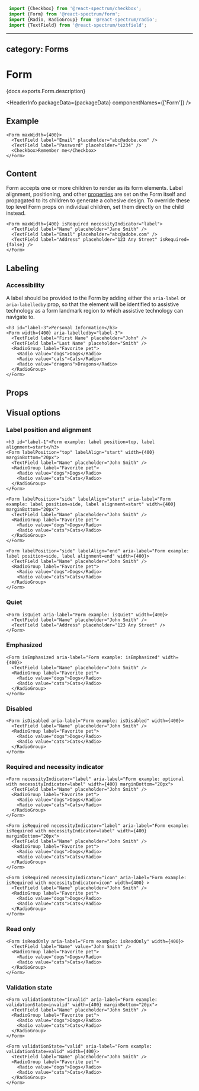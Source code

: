 <!-- Copyright 2020 Adobe. All rights reserved.
This file is licensed to you under the Apache License, Version 2.0 (the "License");
you may not use this file except in compliance with the License. You may obtain a copy
of the License at http://www.apache.org/licenses/LICENSE-2.0
Unless required by applicable law or agreed to in writing, software distributed under
the License is distributed on an "AS IS" BASIS, WITHOUT WARRANTIES OR REPRESENTATIONS
OF ANY KIND, either express or implied. See the License for the specific language
governing permissions and limitations under the License. -->



```jsx import
 import {Checkbox} from '@react-spectrum/checkbox';
 import {Form} from '@react-spectrum/form';
 import {Radio, RadioGroup} from '@react-spectrum/radio';
 import {TextField} from '@react-spectrum/textfield';
 ```

---
category: Forms
---

# Form

<p>{docs.exports.Form.description}</p>

<HeaderInfo
 packageData={packageData}
 componentNames={['Form']} />

## Example

```tsx example
<Form maxWidth={400}>
  <TextField label="Email" placeholder="abc@adobe.com" />
  <TextField label="Password" placeholder="1234" />
  <Checkbox>Remember me</Checkbox>
</Form>
```

## Content

Form accepts one or more children to render as its form elements. Label alignment, positioning, and other [properties](#visual-options)
are set on the Form itself and propagated to its children to generate a cohesive design. To override these top level Form props on individual children,
set them directly on the child instead.

```tsx example
<Form maxWidth={400} isRequired necessityIndicator="label">
  <TextField label="Name" placeholder="Jane Smith" />
  <TextField label="Email" placeholder="abc@adobe.com" />
  <TextField label="Address" placeholder="123 Any Street" isRequired={false} />
</Form>
```

## Labeling

### Accessibility

A label should be provided to the Form by adding either the `aria-label` or `aria-labelledby` prop, so that the element will be identified to assistive
technology as a form landmark region to which assistive technology can navigate to.

```tsx example
<h3 id="label-3">Personal Information</h3>
<Form width={400} aria-labelledby="label-3">
  <TextField label="First Name" placeholder="John" />
  <TextField label="Last Name" placeholder="Smith" />
  <RadioGroup label="Favorite pet">
    <Radio value="dogs">Dogs</Radio>
    <Radio value="cats">Cats</Radio>
    <Radio value="dragons">Dragons</Radio>
  </RadioGroup>
</Form>
```


## Props

<PropTable component={docs.exports.Form} links={docs.links} />

## Visual options
### Label position and alignment

```tsx example
<h3 id="label-1">Form example: label position=top, label alignment=start</h3>
<Form labelPosition="top" labelAlign="start" width={400} marginBottom="20px">
  <TextField label="Name" placeholder="John Smith" />
  <RadioGroup label="Favorite pet">
    <Radio value="dogs">Dogs</Radio>
    <Radio value="cats">Cats</Radio>
  </RadioGroup>
</Form>

<Form labelPosition="side" labelAlign="start" aria-label="Form example: label position=side, label alignment=start" width={400} marginBottom="20px">
  <TextField label="Name" placeholder="John Smith" />
  <RadioGroup label="Favorite pet">
    <Radio value="dogs">Dogs</Radio>
    <Radio value="cats">Cats</Radio>
  </RadioGroup>
</Form>

<Form labelPosition="side" labelAlign="end" aria-label="Form example: label position=side, label alignment=end" width={400}>
  <TextField label="Name" placeholder="John Smith" />
  <RadioGroup label="Favorite pet">
    <Radio value="dogs">Dogs</Radio>
    <Radio value="cats">Cats</Radio>
  </RadioGroup>
</Form>
```

### Quiet

```tsx example
<Form isQuiet aria-label="Form example: isQuiet" width={400}>
  <TextField label="Name" placeholder="John Smith" />
  <TextField label="Address" placeholder="123 Any Street" />
</Form>
```

### Emphasized

```tsx example
<Form isEmphasized aria-label="Form example: isEmphasized" width={400}>
  <TextField label="Name" placeholder="John Smith" />
  <RadioGroup label="Favorite pet">
    <Radio value="dogs">Dogs</Radio>
    <Radio value="cats">Cats</Radio>
  </RadioGroup>
</Form>
```

### Disabled

```tsx example
<Form isDisabled aria-label="Form example: isDisabled" width={400}>
  <TextField label="Name" placeholder="John Smith" />
  <RadioGroup label="Favorite pet">
    <Radio value="dogs">Dogs</Radio>
    <Radio value="cats">Cats</Radio>
  </RadioGroup>
</Form>
```

### Required and necessity indicator

```tsx example
<Form necessityIndicator="label" aria-label="Form example: optional with necessityIndicator=label" width={400} marginBottom="20px">
  <TextField label="Name" placeholder="John Smith" />
  <RadioGroup label="Favorite pet">
    <Radio value="dogs">Dogs</Radio>
    <Radio value="cats">Cats</Radio>
  </RadioGroup>
</Form>

<Form isRequired necessityIndicator="label" aria-label="Form example: isRequired with necessityIndicator=label" width={400} marginBottom="20px">
  <TextField label="Name" placeholder="John Smith" />
  <RadioGroup label="Favorite pet">
    <Radio value="dogs">Dogs</Radio>
    <Radio value="cats">Cats</Radio>
  </RadioGroup>
</Form>

<Form isRequired necessityIndicator="icon" aria-label="Form example: isRequired with necessityIndicator=icon" width={400} >
  <TextField label="Name" placeholder="John Smith" />
  <RadioGroup label="Favorite pet">
    <Radio value="dogs">Dogs</Radio>
    <Radio value="cats">Cats</Radio>
  </RadioGroup>
</Form>
```

### Read only

```tsx example
<Form isReadOnly aria-label="Form example: isReadOnly" width={400}>
  <TextField label="Name" value="John Smith" />
  <RadioGroup label="Favorite pet">
    <Radio value="dogs">Dogs</Radio>
    <Radio value="cats">Cats</Radio>
  </RadioGroup>
</Form>
```

### Validation state

```tsx example
<Form validationState="invalid" aria-label="Form example: validationState=invalid" width={400} marginBottom="20px">
  <TextField label="Name" placeholder="John Smith" />
  <RadioGroup label="Favorite pet">
    <Radio value="dogs">Dogs</Radio>
    <Radio value="cats">Cats</Radio>
  </RadioGroup>
</Form>

<Form validationState="valid" aria-label="Form example: validationState=valid" width={400}>
  <TextField label="Name" placeholder="John Smith" />
  <RadioGroup label="Favorite pet">
    <Radio value="dogs">Dogs</Radio>
    <Radio value="cats">Cats</Radio>
  </RadioGroup>
</Form>
```
